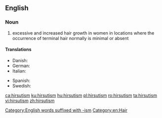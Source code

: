 ==English==
{{wikipedia}}

===Noun===
{{en-noun|-|s}}

# excessive and increased hair growth in women in locations where the occurrence of terminal hair normally is minimal or absent

====Translations====
{{trans-top|excessive and increased hair growth}}
* Danish: {{t|da|hirsutisme|c}}
* German: {{t+|de|Hirsutismus|m}}
* Italian: {{t+|it|irsutismo|m}}
{{trans-mid}}
* Spanish: {{t+|es|hirsutismo|m}}
* Swedish: {{t+|sv|hirsutism|c}}
{{trans-bottom}}

[[Category:English words suffixed with -ism]]
[[Category:en:Hair]]

[[ca:hirsutism]]
[[ku:hirsutism]]
[[hu:hirsutism]]
[[pl:hirsutism]]
[[ro:hirsutism]]
[[ta:hirsutism]]
[[vi:hirsutism]]
[[zh:hirsutism]]